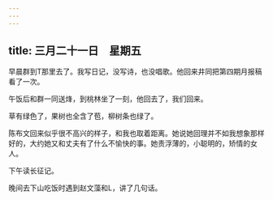 ```yaml
---
---
---
```

title: 三月二十一日　星期五
---




早晨群到T那里去了。我写日记，没写诗，也没唱歌。他回来井同把第四期月报稿看了一次。

午饭后和群一同送烽，到桃林坐了一刻，他回去了，我们回来。

草有绿色了，果树也全含了苞，柳树条也绿了。

陈布文回来似乎很不高兴的样子，和我也取着距离。她说她回理并不如我想象那样好的，大约她又和丈夫有了什么不愉快的事。她责浮薄的，小聪明的，矫情的女人。

下午读长征记。

晚间去下山吃饭时遇到赵文藻和L，讲了几句话。
